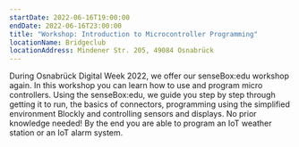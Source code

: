 ```yaml
---
startDate: 2022-06-16T19:00:00
endDate: 2022-06-16T23:00:00
title: "Workshop: Introduction to Microcontroller Programming"
locationName: Bridgeclub
locationAddress: Mindener Str. 205, 49084 Osnabrück
---
```


During Osnabrück Digital Week 2022, we offer our senseBox:edu workshop again.
In this workshop you can learn how to use and program micro controllers.
Using the senseBox:edu, we guide you step by step through getting it to run, the basics of connectors,
programming using the simplified environment Blockly and controlling sensors and displays.
No prior knowledge needed! By the end you are able to program an IoT weather station or an IoT alarm system.

